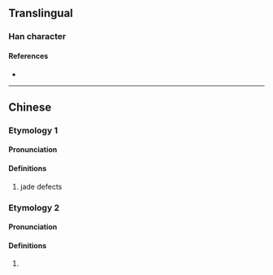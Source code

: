 {{also|𫞦}}
{{character info}}
==Translingual==

===Han character===
{{Han char|rn=96|rad=玉|as=14|sn=18|four=10123|canj=MGYX|ids=⿰𤣩齊}}

====References====
* {{Han ref|kx=0744.160|dkj=21310|dj=1153.030|hdz=21143.070|uh=74BE|ud=29886|bh=F044|bd=61508}}

----

==Chinese==
{{zh-forms|s=𫞦}}

===Etymology 1===

====Pronunciation====
{{zh-pron
|m=jì
|c=cai5
|mc=
|oc=
|cat=
}}

====Definitions====
{{zh-hanzi}}
# jade defects

===Etymology 2===

====Pronunciation====
{{zh-pron
|m=zī
|c=zi1
|mc=
|oc=
|cat=
}}

====Definitions====
{{zh-hanzi}}

# {{rfdef|zh|sort=玉14}}